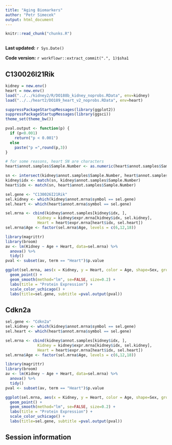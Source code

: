 ```yaml
---
title: "Aging Biomarkers"
author: "Petr Simecek"
output: html_document
---
```


```r
knitr::read_chunk("chunks.R")
```

```r
```

**Last updated:** `r Sys.Date()`

**Code version:** `r workflowr::extract_commit(".", 1)$sha1`

## C130026I21Rik

```r
kidney = new.env()
heart = new.env()
load("../../kidney2/R/DO188b_kidney_noprobs.RData", env=kidney)
load("../../heart2/DO189_heart_v2_noprobs.RData", env=heart)

suppressPackageStartupMessages(library(ggplot2))
suppressPackageStartupMessages(library(ggsci))
theme_set(theme_bw())

pval.output <- function(p) {
  if (p<0.001) 
    return("p < 0.001") 
  else 
    paste("p =",round(p,3))
}

# for some reasons, heart SN are characters
heart$annot.samples$Sample.Number <- as.numeric(heart$annot.samples$Sample.Number)

sn <- intersect(kidney$annot.samples$Sample.Number, heart$annot.samples$Sample.Number)
kidney$idx <- match(sn, kidney$annot.samples$Sample.Number)
heart$idx <- match(sn, heart$annot.samples$Sample.Number)

sel.gene <- "C130026I21Rik"
sel.kidney <- which(kidney$annot.mrna$symbol == sel.gene)
sel.heart <- which(heart$annot.mrna$symbol == sel.gene)

sel.mrna <- cbind(kidney$annot.samples[kidney$idx, ], 
              Kidney = kidney$expr.mrna[kidney$idx, sel.kidney],
              Heart = heart$expr.mrna[heart$idx, sel.heart])
sel.mrna$Age <- factor(sel.mrna$Age, levels = c(6,12,18))

library(magrittr)
library(broom)
av <- lm(Kidney ~ Age + Heart, data=sel.mrna) %>%
  anova() %>%
  tidy() 
pval <- subset(av, term == "Heart")$p.value

ggplot(sel.mrna, aes(x = Kidney, y = Heart, color = Age, shape=Sex, group=Age)) +
  geom_point() +
  geom_smooth(method="lm", se=FALSE, size=0.2) +
  labs(title = "Protein Expression") +
  scale_color_uchicago() + 
  labs(title=sel.gene, subtitle =pval.output(pval))

```


## Cdkn2a

```r
sel.gene <- "Cdkn2a"
sel.kidney <- which(kidney$annot.mrna$symbol == sel.gene)
sel.heart <- which(heart$annot.mrna$symbol == sel.gene)

sel.mrna <- cbind(kidney$annot.samples[kidney$idx, ], 
              Kidney = kidney$expr.mrna[kidney$idx, sel.kidney],
              Heart = heart$expr.mrna[heart$idx, sel.heart])
sel.mrna$Age <- factor(sel.mrna$Age, levels = c(6,12,18))

library(magrittr)
library(broom)
av <- lm(Kidney ~ Age + Heart, data=sel.mrna) %>%
  anova() %>%
  tidy() 
pval <- subset(av, term == "Heart")$p.value

ggplot(sel.mrna, aes(x = Kidney, y = Heart, color = Age, shape=Sex, group=Age)) +
  geom_point() +
  geom_smooth(method="lm", se=FALSE, size=0.2) +
  labs(title = "Protein Expression") +
  scale_color_uchicago() + 
  labs(title=sel.gene, subtitle =pval.output(pval))

```

## Session information

<!-- Insert the session information into the document -->
```r
```
